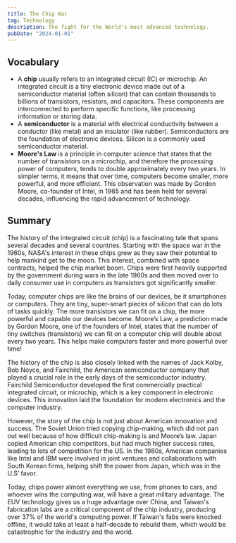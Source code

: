 ```yaml
---
title: The Chip War
tag: Technology
description: The fight for the World's most advanced technology.
pubDate: "2024-01-01"
---
```


## Vocabulary

- A **chip** usually refers to an integrated circuit (IC) or microchip. An integrated circuit is a tiny electronic device made out of a semiconductor material (often silicon) that can contain thousands to billions of transistors, resistors, and capacitors. These components are interconnected to perform specific functions, like processing information or storing data.
- A **semiconductor** is a material with electrical conductivity between a conductor (like metal) and an insulator (like rubber). Semiconductors are the foundation of electronic devices. Silicon is a commonly used semiconductor material.
- **Moore's Law** is a principle in computer science that states that the number of transistors on a microchip, and therefore the processing power of computers, tends to double approximately every two years. In simpler terms, it means that over time, computers become smaller, more powerful, and more efficient. This observation was made by Gordon Moore, co-founder of Intel, in 1965 and has been held for several decades, influencing the rapid advancement of technology.

## Summary

The history of the integrated circuit (chip) is a fascinating tale that spans several decades and several countries. Starting with the space war in the 1960s, NASA's interest in these chips grew as they saw their potential to help mankind get to the moon. This interest, combined with space contracts, helped the chip market boom. Chips were first heavily supported by the government during wars in the late 1960s and then moved over to daily consumer use in computers as transistors got significantly smaller.

Today, computer chips are like the brains of our devices, be it smartphones or computers. They are tiny, super-smart pieces of silicon that can do lots of tasks quickly. The more transistors we can fit on a chip, the more powerful and capable our devices become. Moore’s Law, a prediction made by Gordon Moore, one of the founders of Intel, states that the number of tiny switches (transistors) we can fit on a computer chip will double about every two years. This helps make computers faster and more powerful over time!

The history of the chip is also closely linked with the names of Jack Kolby, Bob Noyce, and Fairchild, the American semiconductor company that played a crucial role in the early days of the semiconductor industry. Fairchild Semiconductor developed the first commercially practical integrated circuit, or microchip, which is a key component in electronic devices. This innovation laid the foundation for modern electronics and the computer industry.

However, the story of the chip is not just about American innovation and success. The Soviet Union tried copying chip-making, which did not pan out well because of how difficult chip-making is and Moore’s law. Japan copied American chip competitors, but had much higher success rates, leading to lots of competition for the US. In the 1980s, American companies like Intel and IBM were involved in joint ventures and collaborations with South Korean firms, helping shift the power from Japan, which was in the U.S’ favor.

Today, chips power almost everything we use, from phones to cars, and whoever wins the computing war, will have a great military advantage. The EUV technology gives us a huge advantage over China, and Taiwan's fabrication labs are a critical component of the chip industry, producing over 37% of the world's computing power. If Taiwan's fabs were knocked offline, it would take at least a half-decade to rebuild them, which would be catastrophic for the industry and the world.
